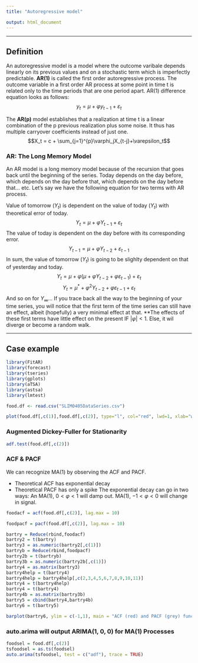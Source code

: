 ```yaml
---
title: "Autoregressive model"

output: html_document
---
```

***
## __Definition__
An autoregressive model is a model where the outcome varibale depends linearly on its previous values and on a stochastic term which is imperfectly predictable. __AR(1)__ is called the first order autoregressive process. The outcome variable in a first order AR process at some point in time t is related only to the time periods that are one period apart. AR(1) difference equation looks as follows:
$$y_t = \mu + \varphi y_{t-1} + \varepsilon_t$$

The __AR(p)__ model establishes that a realization at time t is a linear combination of the p previous realization plus some noise. It thus has multiple carryover coefficients instead of just one.
$$X_t = c + \sum_{j=1}^{p}\varphi_jX_{t-j}+\varepsilon_t$$

### __AR: The Long Memory Model__
An AR model is a long memory model because of the recursion that goes back until the beginning of the series. Today depends on the day before, which depends on the day before that, which depends on the day before that... etc. Let's say we have the following equation for two terms with AR process.
<br>

Value of tomorrow ($Y_t$) is dependent on the value of today ($Y_t$) with theoretical error of today. 
$$Y_t = \mu + \varphi Y_{t-1}+\varepsilon_t$$
The value of today is dependent on the day before with its corresponding error.
$$Y_{t-1} = \mu + \varphi Y_{t-2}+\varepsilon_{t-1}$$
In sum, the value of tomorrow ($Y_t$) is going to be slighlty dependent on that of yesterday and today.
$$Y_t = \mu + \varphi (\mu + \varphi Y_{t-2}+ \varphi \varepsilon_{t-1}) + \varepsilon_t$$
$$Y_t = \mu^* + \varphi^2Y_{t-2}+\varphi\varepsilon_{t-1}+\varepsilon_t$$
And so on for $Y_\infty$... If you trace back all the way to the beginning of your time series, you will notice that the first term of the time series can still have an effect, albeit (hopefully) a very minimal effect at that. **The effects of these first terms have little effect on the present IF $|\varphi |<1$. Else, it wil diverge or become a random walk.

***

## __Case example__

```r
library(FitAR)
library(forecast)
library(tseries)
library(gplots)
library(aTSA)
library(astsa)
library(lmtest)
```

```r
food.df <- read.csv("SLIM0405DataSeries.csv")
```

```r
plot(food.df[,c(1)],food.df[,c(2)], type="l", col="red", lwd=1, xlab="weeks", ylab="sales", main="Volume sales over time")
```

### Augmented Dickey-Fuller for Stationarity
```r
adf.test(food.df[,c(2)])
```

### ACF & PACF
We can recognize MA(1) by observing the ACF and PACF.

* Theoretical ACF has exponential decay
* Theoretical PACF has only a spike
The exponential decay can go in two ways: An MA(1), $0 < \varphi < 1$ will damp out. MA(1), $-1 < \varphi < 0$ will change in signal.
```r
foodacf = acf(food.df[,c(2)], lag.max = 10)
```

```r
foodpacf = pacf(food.df[,c(2)], lag.max = 10)
```

```r
bartry = Reduce(rbind,foodacf)
bartry2 = t(bartry)
bartry3 = as.numeric(bartry2[,c(1)])
bartryb = Reduce(rbind,foodpacf)
bartry2b = t(bartryb)
bartry3b = as.numeric(bartry2b[,c(1)])
bartry4 = as.matrix(bartry3)
bartry4help = t(bartry4)
bartry4help = bartry4help[,c(2,3,4,5,6,7,8,9,10,11)]
bartry4 = t(bartry4help)
bartry4 = t(bartry4)
bartry4b = as.matrix(bartry3b)
bartry5 = cbind(bartry4,bartry4b)
bartry6 = t(bartry5)
```

```r
barplot(bartry6, ylim = c(-1,1), main = "ACF (red) and PACF (grey) function", col = c("red", "grey"), beside = TRUE)
```

### auto.arima will output ARIMA(1, 0, 0) for MA(1) Processes
```r
foodsel = food.df[,c(2)]
tsfoodsel = as.ts(foodsel)
auto.arima(tsfoodsel, test = c("adf"), trace = TRUE)
```